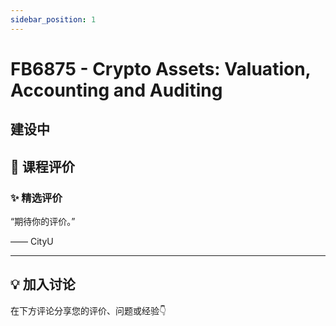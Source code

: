 ```yaml
---
sidebar_position: 1
---
```



# FB6875 - Crypto Assets: Valuation, Accounting and Auditing

## 建设中

## **💬 课程评价**

### ✨ **精选评价**
<div className={commentStyles.commentBox}>
    <p className={commentStyles.commentText}>
        “期待你的评价。”
    </p>
    <p className={commentStyles.commentAuthor}>—— CityU</p>
</div>

---

## **💡 加入讨论**

在下方评论分享您的评价、问题或经验👇
<Utterances />
